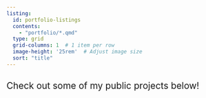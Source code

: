 ```yaml
---
listing: 
  id: portfolio-listings
  contents: 
    - "portfolio/*.qmd"
  type: grid
  grid-columns: 1  # 1 item per row
  image-height: '25rem'  # Adjust image size
  sort: "title"
---
```


## [Check out some of my public projects below!]{style="font-weight:400;"}
